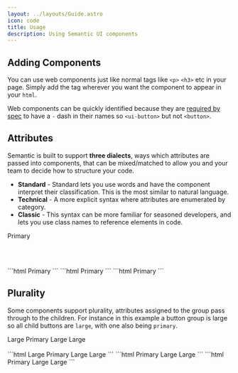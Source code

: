 ```yaml
---
layout: ../layouts/Guide.astro
icon: code
title: Usage
description: Using Semantic UI components
---
```


## Adding Components

You can use web components just like normal tags like `<p>` `<h3>` etc in your page. Simply add the tag wherever you want the component to appear in your `html`.

Web components can be quickly identified because they are [required by spec](/) to have a `-` dash in their names so `<ui-button>` but not `<button>`.

## Attributes

Semantic is built to support **three dialects**, ways which attributes are passed into components, that can be mixed/matched to allow you and your team to decide how to structure your code.

* **Standard** - Standard lets you use words and have the component interpret their classification. This is the most similar to natural language.
* **Technical** - A more explicit syntax where attributes are enumerated by category.
* **Classic** - This syntax can be more familiar for seasoned developers, and lets you use class names to reference elements in code.



<CodeExample
  client:only showCode="true" code="<ui-button primary>Primary</ui-button>">
  <ui-button primary>Primary</ui-button>
</CodeExample>

<br/><br/>

<Tabs>
  <TabItem label="Standard">
    ```html
      <ui-button primary>Primary</ui-button>
    ```
  </TabItem>
      <TabItem label="Verbose">
    ```html
      <ui-button emphasis="primary">Primary</ui-button>
    ```
  </TabItem>
  <TabItem label="Classic">
    ```html
    <ui-button class="primary">Primary</ui-button>
    ```
  </TabItem>
</Tabs>


## Plurality

Some components support plurality, attributes assigned to the group pass through to the children. For instance in this example a button group is large so all child buttons are `large`, with one also being `primary`.


<UIButtons large>
  <UIButton primary>Large Primary</UIButton>
  <UIButton>Large</UIButton>
  <UIButton>Large</UIButton>
</UIButtons>
<br/><br/>

<Tabs>
  <TabItem label="Standard">
    ```html
    <ui-buttons large>
      <ui-button primary>Large Primary</ui-button>
      <ui-button>Large</ui-button>
      <ui-button>Large</ui-button>
    </ui-buttons>
    ```
  </TabItem>
      <TabItem label="Verbose">
    ```html
    <ui-buttons size="large">
      <ui-button emphasis="primary">Primary</ui-button>
      <ui-button>Large</ui-button>
      <ui-button>Large</ui-button>
    </ui-buttons>
    ```
  </TabItem>
  <TabItem label="Classic">
    ```html
    <ui-buttons class="large">
      <ui-button class="primary">Primary</ui-button>
      <ui-button>Large</ui-button>
      <ui-button>Large</ui-button>
    </ui-buttons>
    ```
  </TabItem>
</Tabs>
